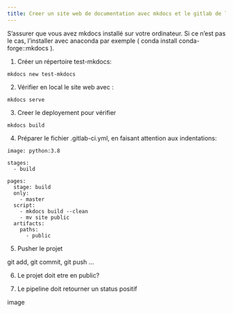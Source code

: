 ```yaml
---
title: Creer un site web de documentation avec mkdocs et le gitlab de l'OSU Pytheas [en construction]
---
```


S'assurer que vous avez mkdocs installé sur votre ordinateur. Si ce n'est pas le cas, l'installer avec anaconda par exemple (  conda install conda-forge::mkdocs ).

1. Créer un répertoire test-mkdocs:

```
mkdocs new test-mkdocs
```

2. Vérifier en local le site web avec : 

```
mkdocs serve 
```

3. Creer le deployement pour vérifier

```
mkdocs build
```

4. Préparer le fichier .gitlab-ci.yml, en faisant attention aux indentations:

```
image: python:3.8

stages:
  - build

pages:
  stage: build
  only:
    - master
  script:
    - mkdocs build --clean
    - mv site public
  artifacts:
    paths:
      - public
```

5. Pusher le projet

git add, git commit, git push ...

6. Le projet doit etre en public?

7. Le pipeline doit retourner un status positif

image



